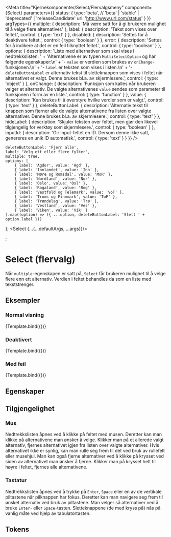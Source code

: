 
<Meta
    title="Kjernekomponenter/Select/Flervalgsmeny"
    component={Select}
    parameters={{
        status: {
            type: 'beta', // 'beta' | 'stable' | 'deprecated' | 'releaseCandidate'
            url: 'http://www.url.com/status'
        }
    }}
    argTypes={{
        multiple: {
            description: 'Må være satt for å gi brukeren mulighet til å velge flere alternativer.'
        },
        label: {
            description: 'Tekst som vises over feltet.',
            control: {
                type: 'text'
            }
        },
        disabled: {
            description: 'Settes for å deaktivere feltet.',
            control: {
                type: 'boolean'
            }
        },
        error: {
            description: 'Settes for å indikere at det er en feil tilknyttet feltet.',
            control: {
                type: 'boolean'
            }
        },
        options: {
            description:
                'Liste med alternativer som skal vises i nedtrekkslisten. ' +
                'Alternativene er av typen `MultiSelectOption` og har følgende egenskaper:\n' +
                '- `value` er verdien som brukes av `onChange`-funksjonen.\n' +
                '- `label` er teksten som vises i listen.\n' +
                '- `deleteButtonLabel` er alternativ tekst til sletteknappen som vises i feltet når alternativet er valgt. Denne brukes bl.a. av skjermlesere.',
            control: {
                type: 'object'
            }
        },
        onChange: {
            description: 'Funksjon som kalles når brukeren velger et alternativ. De valgte alternativenes `value` sendes som parameter til funksjonen i form av en liste.',
            control: {
                type: 'function'
            }
        },
        value: {
            description: 'Kan brukes til å overstyre hvilke verdier som er valgt.',
            control: {
                type: 'text'
            }
        },
        deleteButtonLabel: {
            description: 'Alternativ tekst til knappen som fjerner alle de valgte alternativene fra listen over valgte alternativer. Denne brukes bl.a. av skjermlesere.',
            control: {
                type: 'text'
            }
        },
        hideLabel: {
            description: 'Skjuler teksten over feltet, men gjør den likevel tilgjengelig for verktøy som skjermlesere.',
            control: {
                type: 'boolean'
            }
        },
        inputId: {
            description: 'Gir input-feltet en ID. Dersom denne ikke satt, genereres en unik ID automatisk.',
            control: {
                type: 'text'
            }
        }
    }}
/>

    deleteButtonLabel: 'Fjern alle',
    label: 'Velg ett eller flere fylker',
    multiple: true,
    options: [
        { label: 'Agder', value: 'Agd' },
        { label: 'Innlandet', value: 'Inn' },
        { label: 'Møre og Romsdal', value: 'MoR' },
        { label: 'Nordland', value: 'Nor' },
        { label: 'Oslo', value: 'Osl' },
        { label: 'Rogaland', value: 'Rog' },
        { label: 'Vestfold og Telemark', value: 'VoT' },
        { label: 'Troms og Finnmark', value: 'ToF' },
        { label: 'Trøndelag', value: 'Trø' },
        { label: 'Vestland', value: 'Ves' },
        { label: 'Viken', value: 'Vik' }
    ].map((option) => ({ ...option, deleteButtonLabel: 'Slett ' + option.label }))
};
    <Select {...{...defaultArgs, ...args}}/>
</div>;

# Select (flervalg)

<Beta />

Når `multiple`-egenskapen er satt på, `Select` får brukeren mulighet til å velge flere enn ett alternativ.
Verdien i feltet behandles da som en liste med tekststrenger.

## Eksempler

### Normal visning
<Canvas>
    <Story
        name="Normal"
        args={{}}
    >
        {Template.bind({})}
    </Story>
</Canvas>

### Deaktivert
<Canvas>
    <Story
        name="Deaktivert"
        args={{disabled: true}}
    >
        {Template.bind({})}
    </Story>
</Canvas>

### Med feil
<Canvas>
    <Story
        name="Med feil"
        args={{error: true}}
    >
        {Template.bind({})}
    </Story>
</Canvas>

## Egenskaper
<ArgsTable story="Normal"/>

## Tilgjengelighet

### Mus
Nedtrekkslisten åpnes ved å klikke på feltet med musen. Deretter kan man klikke på alternativene man ønsker å velge.
Klikker man på et allerede valgt alternativ, fjernes alternativet igjen fra listen over valgte alternativer.
Hvis alternativet ikke er synlig, kan man rulle seg frem til det ved bruk av rullefelt eller musehjul.
Man kan også fjerne alternativer ved å klikke på krysset ved siden av alternativet man ønsker å fjerne.
Klikker man på krysset helt til høyre i feltet, fjernes alle alternativene.

### Tastatur
Nedtrekkslisten åpnes ved å trykke på `Enter`, `Space` eller en av de vertikale piltastene når pilknappen har fokus.
Deretter kan man navigere seg frem til ønsket alternativ ved bruk av piltastene.
Man velger så alternativer ved å bruke `Enter`- eller `Space`-tasten.
Sletteknappene (de med kryss på) nås på vanlig måte ved hjelp av tabulatortasten.

## Tokens
<TokensTable
    jsonKey='component.select'
    componentName='select'
    showPreview={false}
    description
/>